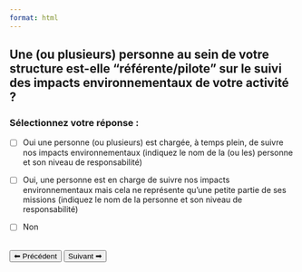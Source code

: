 ```yaml
---
format: html
---
```


## Une (ou plusieurs) personne au sein de votre structure est-elle "référente/pilote" sur le suivi des impacts environnementaux de votre activité ?

### Sélectionnez votre réponse :

- [ ] Oui une personne (ou plusieurs) est chargée, à temps plein, de suivre nos impacts environnementaux (indiquez le nom de la (ou les) personne et son niveau de responsabilité)

- [ ] Oui, une personne est en charge de suivre nos impacts environnementaux mais cela ne représente qu'une petite partie de ses missions (indiquez le nom de la personne et son niveau de responsabilité)

- [ ] Non

<br>
<button id='precedent' onclick="window.location.href='question_1.html'" >⬅ Précédent</button>
<button id='suivant' onclick="window.location.href='question_3.html'" >Suivant ➡</button>


<script>
document.getElementById('quiz-form').addEventListener('submit', function(event) {
  event.preventDefault();
  let responses = [];
  document.querySelectorAll('input[type=checkbox]:checked').forEach((checkbox) => {
    responses.push(checkbox.value);
  });
  localStorage.setItem('reponses_q2', JSON.stringify(responses));
  alert('Réponse enregistrée !');
});
</script>

